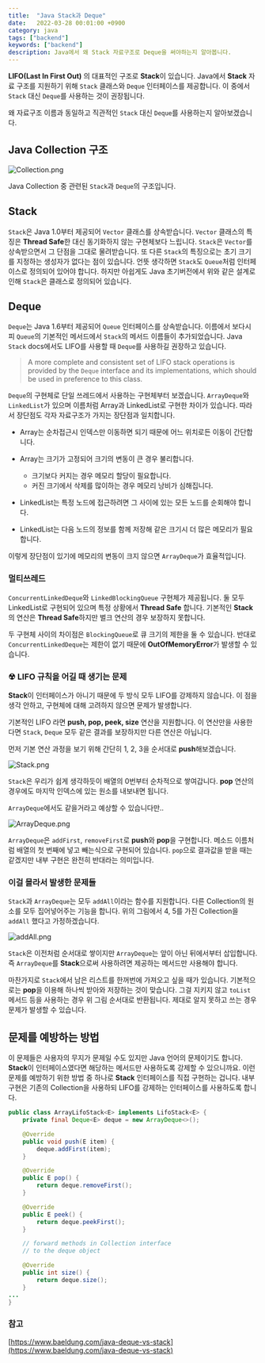 ```yaml
---
title:  "Java Stack과 Deque"
date:   2022-03-28 00:01:00 +0900
category: java
tags: ["backend"]
keywords: ["backend"]
description: Java에서 왜 Stack 자료구조로 Deque을 써야하는지 알아봅니다.
---
```

**LIFO(Last In First Out)** 의 대표적인 구조로 **Stack**이 있습니다.
Java에서 **Stack** 자료 구조를 지원하기 위해 `Stack` 클래스와 `Deque` 인터페이스를 제공합니다.
이 중에서 `Stack` 대신 `Deque`를 사용하는 것이 권장됩니다.

왜 자료구조 이름과 동일하고 직관적인 `Stack` 대신 `Deque`를 사용하는지 알아보겠습니다.

## Java Collection 구조
![Collection.png](/image/structure/collection.png)

Java Collection 중 관련된 `Stack`과 `Deque`의 구조입니다.

## Stack
`Stack`은 Java 1.0부터 제공되어 `Vector` 클래스를 상속받습니다.
`Vector` 클래스의 특징은 **Thread Safe**한 대신 동기화하지 않는 구현체보다 느립니다.
`Stack`은 `Vector`를 상속받으면서 그 단점을 그대로 물려받습니다.
또 다른 `Stack`의 특징으로는 초기 크기를 지정하는 생성자가 없다는 점이 있습니다.
언뜻 생각하면 `Stack`도 `Queue`처럼 인터페이스로 정의되어 있어야 합니다.
하지만 아쉽게도 Java 초기버전에서 위와 같은 설계로 인해 `Stack`은 클래스로 정의되어 있습니다.

## Deque

`Deque`는 Java 1.6부터 제공되어 `Queue` 인터페이스를 상속받습니다.
이름에서 보다시피 `Queue`의 기본적인 메서드에서 `Stack`의 메서드 이름들이 추가되었습니다.
Java `Stack` docs에서도 LIFO를 사용할 때 `Deque`를 사용하길 권장하고 있습니다.

> A more complete and consistent set of LIFO stack operations is provided by the `Deque` interface and its implementations,
which should be used in preference to this class.

`Deque`의 구현체로 단일 쓰레드에서 사용하는 구현체부터 보겠습니다.
`ArrayDeque`와 `LinkedList`가 있으며 이름처럼 Array과 LinkedList로 구현한 차이가 있습니다.
따라서 장단점도 각자 자료구조가 가지는 장단점과 일치합니다.

- Array는 순차접근시 인덱스만 이동하면 되기 때문에 어느 위치로든 이동이 간단합니다.
- Array는 크기가 고정되어 크기의 변동이 큰 경우 불리합니다.
    - 크기보다 커지는 경우 메모리 할당이 필요합니다.
  - 커진 크기에서 삭제를 많이하는 경우 메모리 낭비가 심해집니다.

- LinkedList는 특정 노드에 접근하려면 그 사이에 있는 모든 노드를 순회해야 합니다.
- LinkedList는 다음 노드의 정보를 함께 저장해 같은 크기시 더 많은 메모리가 필요합니다.

이렇게 장단점이 있기에 메모리의 변동이 크지 않으면 `ArrayDeque`가 효율적입니다.

### 멀티쓰레드
`ConcurrentLinkedDeque`와 `LinkedBlockingQueue` 구현체가 제공됩니다.
둘 모두 LinkedList로 구현되어 있으며 특정 상황에서 **Thread Safe** 합니다.
기본적인 **Stack**의 연산은 **Thread Safe**하지만 벌크 연산의 경우 보장하지 못합니다.

두 구현체 사이의 차이점은 `BlockingQueue`로 큐 크기의 제한을 둘 수 있습니다.
반대로 `ConcurrentLinkedDeque`는 제한이 없기 때문에 **OutOfMemoryError**가 발생할 수 있습니다.

### ☢ LIFO 규칙을 어길 때 생기는 문제
**Stack**이 인터페이스가 아니기 때문에 두 방식 모두 LIFO를 강제하지 않습니다.
이 점을 생각 안하고, 구현체에 대해 고려하지 않으면 문제가 발생합니다.

기본적인 LIFO 라면 **push, pop, peek, size** 연산을 지원합니다.
이 연산만을 사용한다면 `Stack`, `Deque` 모두 같은 결과를 보장하지만 다른 연산은 아닙니다.

먼저 기본 연산 과정을 보기 위해 간단히 1, 2, 3을 순서대로 **push**해보겠습니다.

![Stack.png](/image/structure/Stack.png)

`Stack`은 우리가 쉽게 생각하듯이 배열의 0번부터 순차적으로 쌓여갑니다.
**pop** 연산의 경우에도 마지막 인덱스에 있는 원소를 내보내면 됩니다.

`ArrayDeque`에서도 같을거라고 예상할 수 있습니다만..

![ArrayDeque.png](/image/structure/ArrayDeque.png)

`ArrayDeque`은 `addFirst`, `removeFirst`로 **push**와 **pop**을 구현합니다.
메소드 이름처럼 배열의 첫 번째에 넣고 빼는식으로 구현되어 있습니다.
`pop`으로 결과값을 받을 때는 같겠지만 내부 구현은 완전히 반대라는 의미입니다.

### 이걸 몰라서 발생한 문제들
`Stack`과 `ArrayDeque`는 모두 `addAll`이라는 함수를 지원합니다.
다른 Collection의 원소를 모두 집어넣어주는 기능을 합니다.
위의 그림에서 4, 5를 가진 Collection을 `addAll` 했다고 가정하겠습니다.

![addAll.png](/image/structure/addAll.png)

`Stack`은 이전처럼 순서대로 쌓이지만 `ArrayDeque`는 앞이 아닌 뒤에서부터 삽입합니다.
즉 `ArrayDeque`를 **Stack**으로써 사용하려면 제공하는 메서드만 사용해야 합니다.

마찬가지로 `Stack`에서 남은 리스트를 한꺼번에 가져오고 싶을 때가 있습니다.
기본적으로는 **pop**을 이용해 하나씩 받아와 저장하는 것이 맞습니다.
그걸 지키지 않고 `toList` 메서드 등을 사용하는 경우 위 그림 순서대로 반환됩니다.
제대로 알지 못하고 쓰는 경우 문제가 발생할 수 있습니다.

## 문제를 예방하는 방법
이 문제들은 사용자의 무지가 문제일 수도 있지만 Java 언어의 문제이기도 합니다.
**Stack**이 인터페이스였다면 해당하는 메서드만 사용하도록 강제할 수 있으니까요.
이런 문제를 예방하기 위한 방법 중 하나로 **Stack** 인터페이스를 직접 구현하는 겁니다.
내부 구현은 기존의 Collection을 사용하되 LIFO를 강제하는 인터페이스를 사용하도록 합니다.

```java
public class ArrayLifoStack<E> implements LifoStack<E> {
    private final Deque<E> deque = new ArrayDeque<>();

    @Override
    public void push(E item) {
        deque.addFirst(item);
    }

    @Override
    public E pop() {
        return deque.removeFirst();
    }

    @Override
    public E peek() {
        return deque.peekFirst();
    }

    // forward methods in Collection interface
    // to the deque object

    @Override
    public int size() {
        return deque.size();
    }
...
}
```

### 참고
[https://www.baeldung.com/java-deque-vs-stack](https://www.baeldung.com/java-deque-vs-stack)